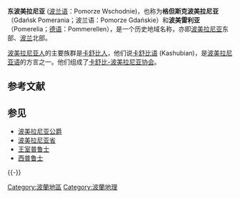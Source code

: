 '''东波美拉尼亚''' ([[波兰语|波兰语]]：Pomorze Wschodnie)，也称为'''格但斯克波美拉尼亚'''（Gdańsk Pomerania；波兰语：Pomorze Gdańskie）和'''波美雷利亚'''（Pomerelia；[[德语|德语]]：Pommerellen），是一个历史地域名称，亦即[[波美拉尼亚|波美拉尼亚]]东部、[[波兰|波兰]]北部。

[[波美拉尼亚人|波美拉尼亚人]]的主要族群是[[卡舒比人|卡舒比人]]，他们说[[卡舒比语|卡舒比语]] (Kashubian)，是[[波美拉尼亚语|波美拉尼亚语]]的方言之一。他们组成了[[卡舒比-波美拉尼亚协会|卡舒比-波美拉尼亚协会]]。

== 参考文献 ==
{{Reflist}}

== 参见 ==
{{Portal box|波兰}}
*[[波美拉尼亚公爵|波美拉尼亚公爵]]
*[[波美拉尼亚省|波美拉尼亚省]]
*[[王室普鲁士|王室普鲁士]]
*[[西普鲁士|西普鲁士]]

{{-}}
{{Authority control}}

[[Category:波蘭地區|Category:波蘭地區]]
[[Category:波蘭地理|Category:波蘭地理]]

{{Poland-stub}}
